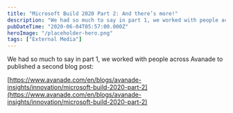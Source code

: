 ```yaml
---
title: "Microsoft Build 2020 Part 2: And there’s more!"
description: "We had so much to say in part 1, we worked with people across Avanade to published a second blog post:  https://www.avanade"
pubDateTime: "2020-06-04T05:57:00.000Z"
heroImage: "/placeholder-hero.png"
tags: ["External Media"]
---
```


We had so much to say in part 1, we worked with people across Avanade to published a second blog post:

[https://www.avanade.com/en/blogs/avanade-insights/innovation/microsoft-build-2020-part-2](https://www.avanade.com/en/blogs/avanade-insights/innovation/microsoft-build-2020-part-2)
